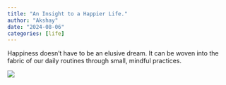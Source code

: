 ```yaml
---
title: "An Insight to a Happier Life."
author: "Akshay"
date: "2024-08-06"
categories: [life]
---
```


Happiness doesn’t have to be an elusive dream. It can be woven into the fabric of our daily routines through small, mindful practices.

![](thumbnail.jpg)
